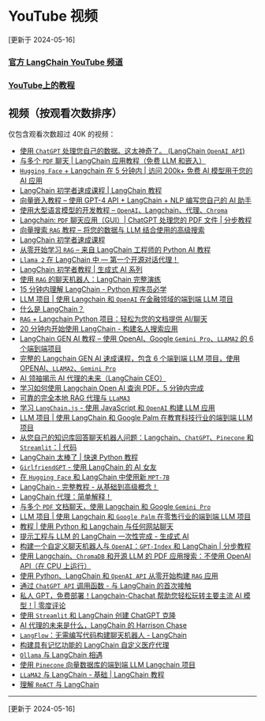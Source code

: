 # YouTube 视频

[更新于 2024-05-16]

### [官方 LangChain YouTube 频道](https://www.youtube.com/@LangChain)

### [YouTube上的教程](/docs/additional_resources/tutorials/#tutorials)

## 视频（按观看次数排序）

仅包含观看次数超过 40K 的视频：

- [使用 `ChatGPT` 处理您自己的数据。这太神奇了。 (LangChain `OpenAI API`)](https://youtu.be/9AXP7tCI9PI)
- [与多个 `PDF` 聊天 | LangChain 应用教程（免费 LLM 和嵌入）](https://youtu.be/dXxQ0LR-3Hg?si=pjXKhsHRzn10vOqX)
- [`Hugging Face` + Langchain 在 5 分钟内 | 访问 200k+ 免费 AI 模型用于您的 AI 应用](https://youtu.be/_j7JEDWuqLE?si=psimQscN3qo2dOa9)
- [LangChain 初学者速成课程 | LangChain 教程](https://youtu.be/nAmC7SoVLd8?si=qJdvyG5-rnjqfdj1)
- [向量嵌入教程 – 使用 GPT-4 API + LangChain + NLP 编写您自己的 AI 助手](https://youtu.be/yfHHvmaMkcA?si=UBP3yw50cLm3a2nj)
- [使用大型语言模型的开发教程 – `OpenAI`、Langchain、代理、`Chroma`](https://youtu.be/xZDB1naRUlk?si=v8J1q6oFHRyTkf7Y)
- [Langchain: `PDF` 聊天应用（GUI）| ChatGPT 处理您的 PDF 文件 | 分步教程](https://youtu.be/RIWbalZ7sTo?si=LbKsCcuyv0BtnrTY)
- [向量搜索 `RAG` 教程 – 将您的数据与 LLM 结合使用的高级搜索](https://youtu.be/JEBDfGqrAUA?si=pD7oxpfwWeJCxfBt)
- [LangChain 初学者速成课程](https://youtu.be/lG7Uxts9SXs?si=Yte4S5afN7KNCw0F)
- [从零开始学习 `RAG` – 来自 LangChain 工程师的 Python AI 教程](https://youtu.be/sVcwVQRHIc8?si=_LN4g0vOgSdtlB3S)
- [`Llama 2` 在 LangChain 中 — 第一个开源对话代理！](https://youtu.be/6iHVJyX2e50?si=rtq1maPrzWKHbwVV)
- [LangChain 初学者教程 | 生成式 AI 系列](https://youtu.be/cQUUkZnyoD0?si=KYz-bvcocdqGh9f_)
- [使用 `RAG` 的聊天机器人：LangChain 完整演练](https://youtu.be/LhnCsygAvzY?si=yS7T98VLfcWdkDek)
- [15 分钟内理解 LangChain - Python 程序员必学](https://youtu.be/mrjq3lFz23s?si=wkQGcSKUJjuiiEPf)
- [LLM 项目 | 使用 Langchain 和 `OpenAI` 在金融领域的端到端 LLM 项目](https://youtu.be/MoqgmWV1fm8?si=oVl-5kJVgd3a07Y_)
- [什么是 LangChain？](https://youtu.be/1bUy-1hGZpI?si=NZ0D51VM5y-DhjGe)
- [`RAG` + Langchain Python 项目：轻松为您的文档提供 AI/聊天](https://youtu.be/tcqEUSNCn8I?si=RLcWPBVLIErRqdmU)
- [20 分钟内开始使用 LangChain - 构建名人搜索应用](https://youtu.be/_FpT1cwcSLg?si=X9qVazlXYucN_JBP)
- [LangChain GEN AI 教程 – 使用 OpenAI、Google `Gemini Pro`、`LLAMA2` 的 6 个端到端项目](https://youtu.be/x0AnCE9SE4A?si=_92gJYm7kb-V2bi0)
- [完整的 Langchain GEN AI 速成课程，包含 6 个端到端 LLM 项目，使用 OPENAI、`LLAMA2`、`Gemini Pro`](https://youtu.be/aWKrL4z5H6w?si=NVLi7Yiq0ccE7xXE)
- [AI 领袖揭示 AI 代理的未来（LangChain CEO）](https://youtu.be/9ZhbA0FHZYc?si=1r4P6kRvKVvEhRgE)
- [学习如何使用 Langchain Open AI 查询 PDF，5 分钟内完成](https://youtu.be/5Ghv-F1wF_0?si=ZZRjrWfeiFOVrcvu)
- [可靠的完全本地 RAG 代理与 `LLaMA3`](https://youtu.be/-ROS6gfYIts?si=75CXA8W_BbnkIxcV)
- [学习 `LangChain.js` - 使用 JavaScript 和 `OpenAI` 构建 LLM 应用](https://youtu.be/HSZ_uaif57o?si=Icj-RAhwMT-vHaYA)
- [LLM 项目 | 使用 LangChain 和 Google Palm 在教育科技行业的端到端 LLM 项目](https://youtu.be/AjQPRomyd-k?si=eC3NT6kn02Lhpz-_)
- [从您自己的知识库回答聊天机器人问题：Langchain、`ChatGPT`、`Pinecone` 和 `Streamlit`：| 代码](https://youtu.be/nAKhxQ3hcMA?si=9Zd_Nd_jiYhtml5w)
- [LangChain 太棒了 | 快速 Python 教程](https://youtu.be/I4mFqyqFkxg?si=aJ66qh558OfNAczD)
- [`GirlfriendGPT` - 使用 LangChain 的 AI 女友](https://youtu.be/LiN3D1QZGQw?si=kZR-lnJwixeVrjmh)
- [在 `Hugging Face` 和 LangChain 中使用新 `MPT-7B`](https://youtu.be/DXpk9K7DgMo?si=99JDpV_ueimwJhMi)
- [LangChain - 完整教程 - 从基础到高级概念！](https://youtu.be/a89vqgK-Qcs?si=0aVO2EOqsw7GE5e3)
- [LangChain 代理：简单解释！](https://youtu.be/Xi9Ui-9qcPw?si=DCuG7nGx8dxcfhkx)
- [与多个 `PDF` 文档聊天，使用 Langchain 和 Google `Gemini Pro`](https://youtu.be/uus5eLz6smA?si=YUwvHtaZsGeIl0WD)
- [LLM 项目 | 使用 Langchain 和 `Google Palm` 在零售行业的端到端 LLM 项目](https://youtu.be/4wtrl4hnPT8?si=_eOKPpdLfWu5UXMQ)
- [教程 | 使用 Python 和 Langchain 与任何网站聊天](https://youtu.be/bupx08ZgSFg?si=KRrjYZFnuLsstGwW)
- [提示工程与 LLM 的 LangChain 一次性完成 - 生成式 AI](https://youtu.be/t2bSApmPzU4?si=87vPQQtYEWTyu2Kx)
- [构建一个自定义聊天机器人与 `OpenAI`：`GPT-Index` 和 LangChain | 分步教程](https://youtu.be/FIDv6nc4CgU?si=gR1u3DUG9lvzBIKK)
- [使用 Langchain、`ChromaDB` 和开源 LLM 的 PDF 应用搜索：不使用 OpenAI API（在 CPU 上运行）](https://youtu.be/rIV1EseKwU4?si=UxZEoXSiPai8fXgl)
- [使用 Python、LangChain 和 `OpenAI API` 从零开始构建 `RAG` 应用](https://youtu.be/BrsocJb-fAo?si=hvkh9iTGzJ-LnsX-)
- [通过 `ChatGPT API` 调用函数 - 与 LangChain 的首次接触](https://youtu.be/0-zlUy7VUjg?si=Vc6LFseckEc6qvuk)
- [私人 GPT，免费部署！Langchain-Chachat 帮助您轻松玩转主要主流 AI 模型！| 零度评论](https://youtu.be/3LLUyaHP-3I?si=AZumEeFXsvqaLl0f)
- [使用 `Streamlit` 和 LangChain 创建 ChatGPT 克隆](https://youtu.be/IaTiyQ2oYUQ?si=WbgsYmqPDnMidSUK)
- [AI 代理的未来是什么，LangChain 的 Harrison Chase](https://youtu.be/pBBe1pk8hf4?si=H4vdBF9nmkNZxiHt)
- [`LangFlow`：无需编写代码构建聊天机器人 - LangChain](https://youtu.be/KJ-ux3hre4s?si=TJuDu4bAlva1myNL)
- [构建具有记忆功能的 LangChain 自定义医疗代理](https://youtu.be/6UFtRwWnHws?si=wymYad26VgigRkHy)
- [`Ollama` 与 LangChain 相遇](https://youtu.be/k_1pOF1mj8k?si=RlBiCrmaR3s7SnMK)
- [使用 `Pinecone` 向量数据库的端到端 LLM Langchain 项目](https://youtu.be/erUfLIi9OFM?si=aHpuHXdIEmAfS4eF)
- [`LLaMA2` 与 LangChain - 基础 | LangChain 教程](https://youtu.be/cIRzwSXB4Rc?si=FUs0OLVJpzKhut0h)
- [理解 `ReACT` 与 LangChain](https://youtu.be/Eug2clsLtFs?si=imgj534ggxlypS0d)

---------------------
[更新于 2024-05-16]